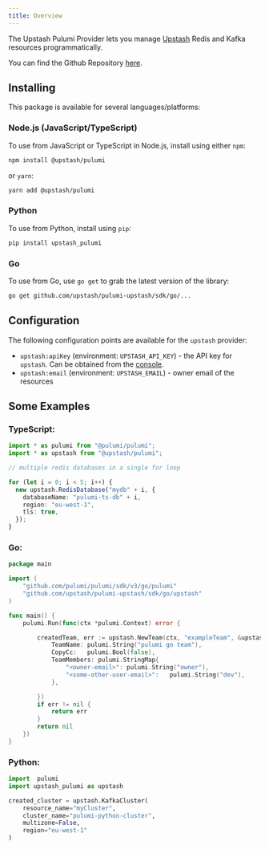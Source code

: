 ```yaml
---
title: Overview
---
```


The Upstash Pulumi Provider lets you manage [Upstash](https://upstash.com) Redis and Kafka resources programmatically.

You can find the Github Repository [here](https://github.com/upstash/pulumi-upstash).

## Installing

This package is available for several languages/platforms:

### Node.js (JavaScript/TypeScript)

To use from JavaScript or TypeScript in Node.js, install using either `npm`:

```bash
npm install @upstash/pulumi
```

or `yarn`:

```bash
yarn add @upstash/pulumi
```

### Python

To use from Python, install using `pip`:

```bash
pip install upstash_pulumi
```

### Go

To use from Go, use `go get` to grab the latest version of the library:

```bash
go get github.com/upstash/pulumi-upstash/sdk/go/...
```

## Configuration

The following configuration points are available for the `upstash` provider:

- `upstash:apiKey` (environment: `UPSTASH_API_KEY`) - the API key for `upstash`. Can be obtained from the [console](https://console.upstash.com).
- `upstash:email` (environment: `UPSTASH_EMAIL`) - owner email of the resources

## Some Examples

### TypeScript:

```typescript
import * as pulumi from "@pulumi/pulumi";
import * as upstash from "@upstash/pulumi";

// multiple redis databases in a single for loop

for (let i = 0; i < 5; i++) {
  new upstash.RedisDatabase("mydb" + i, {
    databaseName: "pulumi-ts-db" + i,
    region: "eu-west-1",
    tls: true,
  });
}
```

### Go:

```go
package main

import (
	"github.com/pulumi/pulumi/sdk/v3/go/pulumi"
	"github.com/upstash/pulumi-upstash/sdk/go/upstash"
)

func main() {
	pulumi.Run(func(ctx *pulumi.Context) error {

		createdTeam, err := upstash.NewTeam(ctx, "exampleTeam", &upstash.TeamArgs{
			TeamName: pulumi.String("pulumi go team"),
			CopyCc:   pulumi.Bool(false),
			TeamMembers: pulumi.StringMap{
				"<owner-email>": pulumi.String("owner"),
				"<some-other-user-email>":   pulumi.String("dev"),
			},

		})
		if err != nil {
			return err
		}
		return nil
	})
}

```

### Python:

```python
import  pulumi
import upstash_pulumi as upstash

created_cluster = upstash.KafkaCluster(
    resource_name="myCluster",
    cluster_name="pulumi-python-cluster",
    multizone=False,
    region="eu-west-1"
)
```
